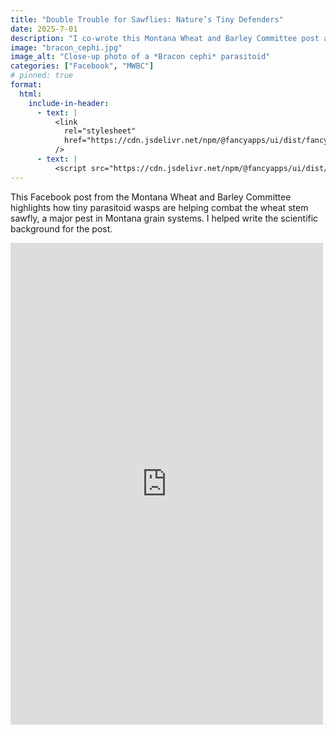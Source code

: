 ```yaml
---
title: "Double Trouble for Sawflies: Nature’s Tiny Defenders"
date: 2025-7-01
description: "I co-wrote this Montana Wheat and Barley Committee post about the parasitoids of wheat stem sawfly."
image: "bracon_cephi.jpg"
image_alt: "Close-up photo of a *Bracon cephi* parasitoid"
categories: ["Facebook", "MWBC"]
# pinned: true
format:
  html:
    include-in-header: 
      - text: |
          <link
            rel="stylesheet"
            href="https://cdn.jsdelivr.net/npm/@fancyapps/ui/dist/fancybox.css"
          />
      - text: |
          <script src="https://cdn.jsdelivr.net/npm/@fancyapps/ui/dist/fancybox.umd.js"></script>
---
```


This Facebook post from the Montana Wheat and Barley Committee highlights how tiny parasitoid wasps are helping combat the wheat stem sawfly, a major pest in Montana grain systems. I helped write the scientific background for the post.


<iframe src="https://www.facebook.com/plugins/post.php?href=https%3A%2F%2Fwww.facebook.com%2FMTwheatbarley%2Fposts%2Fpfbid025gSNbSgRLTbKFmbnSV5YnzkMSHpABtcQ1YYkhEvrk7S6nu13XyAbJGKk2vkrBhrHl&show_text=true&width=500" width="500" height="771" style="border:none;overflow:hidden" scrolling="no" frameborder="0" allowfullscreen="true" allow="autoplay; clipboard-write; encrypted-media; picture-in-picture; web-share"></iframe>